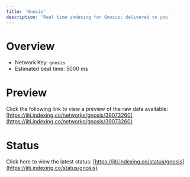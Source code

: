 ```yaml
---
title: 'Gnosis'
description: 'Real time indexing for Gnosis; delivered to you'
---
```


# Overview
- Network Key: `gnosis`
- Estimated beat time: 5000 ms

# Preview
Click the following link to view a preview of the raw data available: [https://jiti.indexing.co/networks/gnosis/39073260](https://jiti.indexing.co/networks/gnosis/39073260)

# Status
Click here to view the latest status: [https://jiti.indexing.co/status/gnosis](https://jiti.indexing.co/status/gnosis)
